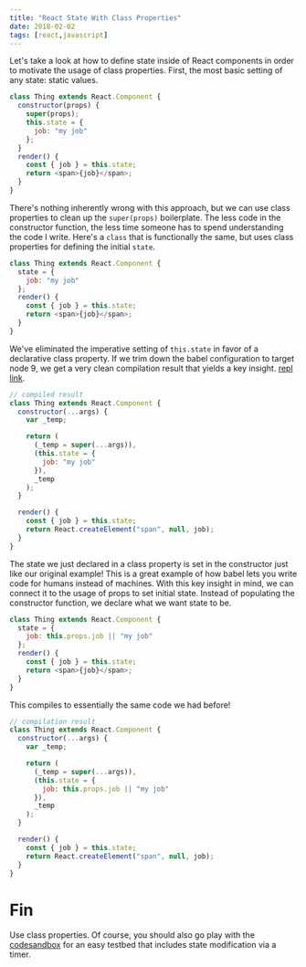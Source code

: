```yaml
---
title: "React State With Class Properties"
date: 2018-02-02
tags: [react,javascript]
---
```


Let's take a look at how to define state inside of React components in order to
motivate the usage of class properties. First, the most basic setting of any
state: static values.

```javascript repl
class Thing extends React.Component {
  constructor(props) {
    super(props);
    this.state = {
      job: "my job"
    };
  }
  render() {
    const { job } = this.state;
    return <span>{job}</span>;
  }
}
```

There's nothing inherently wrong with this approach, but we can use class
properties to clean up the `super(props)` boilerplate. The less code in the
constructor function, the less time someone has to spend understanding the code
I write. Here's a `class` that is functionally the same, but uses class
properties for defining the initial `state`.

```javascript
class Thing extends React.Component {
  state = {
    job: "my job"
  };
  render() {
    const { job } = this.state;
    return <span>{job}</span>;
  }
}
```

We've eliminated the imperative setting of `this.state` in favor of a
declarative class property. If we trim down the babel configuration to target
node 9, we get a very clean compilation result that yields a key insight. [repl
link][basic-repl].

```javascript
// compiled result
class Thing extends React.Component {
  constructor(...args) {
    var _temp;

    return (
      (_temp = super(...args)),
      (this.state = {
        job: "my job"
      }),
      _temp
    );
  }

  render() {
    const { job } = this.state;
    return React.createElement("span", null, job);
  }
}
```

The state we just declared in a class property is set in the constructor just
like our original example! This is a great example of how babel lets you write
code for humans instead of machines. With this key insight in mind, we can
connect it to the usage of props to set initial state. Instead of populating the
constructor function, we declare what we want state to be.

```javascript
class Thing extends React.Component {
  state = {
    job: this.props.job || "my job"
  };
  render() {
    const { job } = this.state;
    return <span>{job}</span>;
  }
}
```

This compiles to essentially the same code we had before!

```javascript
// compilation result
class Thing extends React.Component {
  constructor(...args) {
    var _temp;

    return (
      (_temp = super(...args)),
      (this.state = {
        job: this.props.job || "my job"
      }),
      _temp
    );
  }

  render() {
    const { job } = this.state;
    return React.createElement("span", null, job);
  }
}
```

# Fin

Use class properties. Of course, you should also go play with the
[codesandbox](https://codesandbox.io/s/xrww98j55q) for an easy testbed that
includes state modification via a timer.

[example-1]: https://babeljs.io/repl/#?babili=false&browsers=&build=&builtIns=usage&code_lz=MYGwhgzhAEAqAWBLAdgc2gUwB4BcPIBMYAlDMYHAOgGEB7AWwAdbl8doBvAKGmghzB5oAXk49e0AFa0ARgC5oOJBEqMATrUYrpM6AB890AET0UGI-IC-PNfgIY1ACgCUYibZwBXNcmgAeCEYwZAA-PwB6QOCQnktoLksgA&debug=false&forceAllTransforms=false&shippedProposals=false&circleciRepo=&evaluate=false&fileSize=false&lineWrap=true&presets=react%2Cstage-2%2Cenv&prettier=true&targets=Node-9&version=6.26.0&envVersion=1.6.2
[basic-repl]: https://babeljs.io/repl/#?babili=false&browsers=&build=&builtIns=usage&code_lz=MYGwhgzhAEAqAWBLAdgc2gUwB4BcPIBMYAlDMYHAOgGEB7AWwAdbl8doBvAKGmghzB5oAXk49e0AFa0ARgC5oAInoBPKbMXiAvgG5xAJ3wEM-gBQBKMROjAW_TupnQtI6DiQRK_QRj3XDOACu-sjQADwQjGDIAHwc0jJaYQD0kdExfs5cWlxAA&debug=false&forceAllTransforms=false&shippedProposals=false&circleciRepo=&evaluate=false&fileSize=false&lineWrap=true&presets=react%2Cstage-2%2Cenv&prettier=true&targets=Node-9&version=6.26.0&envVersion=1.6.2
